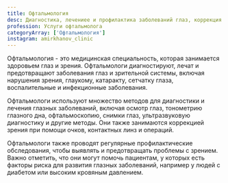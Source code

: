 ```yaml
---
title: Офтальмология
desc: Диагностика, лечениее и профилактика заболеваний глаз, коррекция зрения
profession: Услуги офтальмолога
categoryArray: ['Офтальмология']
instagram: amirkhanov_clinic
---
```


<SectionHeader title="Информация" subtitle={props.pageContext.frontmatter.title} icon />
Офтальмология - это медицинская специальность, которая занимается здоровьем глаз и зрения.
Офтальмологи диагностируют, лечат и предотвращают заболевания глаз и зрительной системы, включая нарушения зрения,
глаукому, катаракту, сетчатку глаза, воспалительные и инфекционные заболевания.

Офтальмологи используют множество методов для диагностики и лечения глазных заболеваний, включая осмотр глаз,
тонометрию глазного дна, офтальмоскопию, снимки глаз, ультразвуковую диагностику и другие методы. Они также занимаются
коррекцией зрения при помощи очков, контактных линз и операций.

Офтальмологи также проводят регулярные профилактические обследования, чтобы выявлять и предотвращать проблемы с зрением.
Важно отметить, что они могут помочь пациентам, у которых есть факторы риска для развития глазных заболеваний, например
у людей с диабетом или высоким кровяным давлением.

<SectionHeader title="Прайслист" />
<PriceInService data={props.data.allPrice20Csv.edges} />
